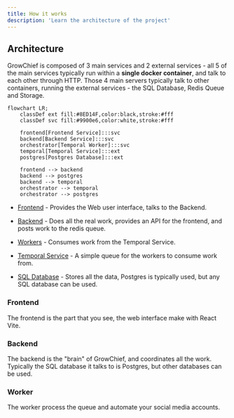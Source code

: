 ```yaml
---
title: How it works
description: 'Learn the architecture of the project'
---
```


## Architecture

GrowChief is composed of 3 main services and 2 external services - all 5 of the main services typically run within a **single docker container**, and talk to each other through HTTP. Those 4 main servers typically talk to other containers, running the external services - the SQL Database, Redis Queue and Storage.

```mermaid
flowchart LR;
    classDef ext fill:#8ED14F,color:black,stroke:#fff
    classDef svc fill:#9900e6,color:white,stroke:#fff

    frontend[Frontend Service]:::svc
    backend[Backend Service]:::svc
    orchestrator[Temporal Worker]:::svc
    temporal[Temporal Service]:::ext
    postgres[Postgres Database]:::ext

	frontend --> backend
    backend --> postgres
    backend --> temporal
    orchestrator --> temporal
    orchestrator --> postgres
```


- [Frontend](#frontend) - Provides the Web user interface, talks to the Backend.
- [Backend](#backend) - Does all the real work, provides an API for the frontend, and posts work to the redis queue.
- [Workers](#worker) - Consumes work from the Temporal Service.

- [Temporal Service](#temporal) - A simple queue for the workers to consume work from.
- [SQL Database](#db) - Stores all the data, Postgres is typically used, but any SQL database can be used.

### Frontend

The frontend is the part that you see, the web interface make with React Vite.

### Backend

The backend is the "brain" of GrowChief, and coordinates all the work. Typically the SQL database it talks to is Postgres, but other databases can be used.

### Worker

The worker process the queue and automate your social media accounts.

